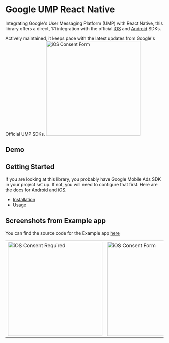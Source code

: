 # Google UMP React Native

Integrating Google's User Messaging Platform (UMP) with React Native, this library offers a direct, 1:1 integration with the official [iOS](https://developers.google.com/admob/ios/privacy) and [Android](https://developers.google.com/admob/android/privacy) SDKs.

<Success>
  Actively maintained, it keeps pace with the latest updates from Google's Official UMP SDKs.
</Success>

<Image src="/assets/screenshot-ios-form.png" alt="iOS Consent Form" width="300" />

## Demo

<YouTube id="kFDVrOUS4Uo" />

## Getting Started

If you are looking at this library, you probably have Google Mobile Ads SDK in your project set up. If not, you will need to configure that first. Here are the docs for [Android](https://developers.google.com/admob/android/quick-start) and [iOS](https://developers.google.com/admob/ios/quick-start).

- [Installation](/installation)
- [Usage](/usage)

## Screenshots from Example app

You can find the source code for the Example app [here](https://github.com/nvappsltd/google-ump-react-native/tree/main/example)

<table>
  <tr>
    <td>
        <Image zoom src="/assets/screenshot-ios-required.png" caption="Consent Required" alt="iOS Consent Required" width="300" />
    </td>
    <td>
        <Image zoom src="/assets/screenshot-ios-form.png" caption="Consent Form" alt="iOS Consent Form" width="300" />
    </td>
    <td>
        <Image zoom src="/assets/screenshot-ios-obtained.png" caption="Consent Obtained" alt="iOS Consent Obtained" width="300" />
    </td>
  </tr>
</table>
